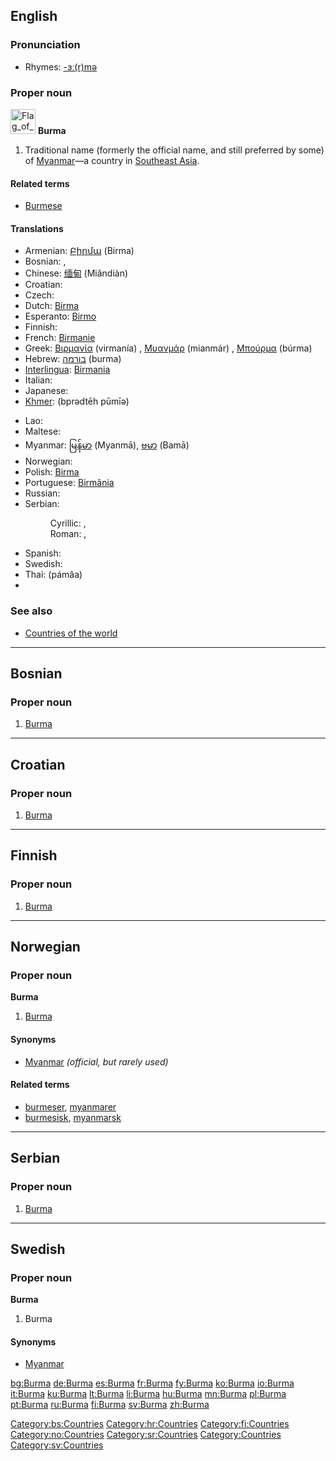 {{see|burma}}

==English==

===Pronunciation===
* Rhymes: [[Rhymes:English:-ɜː(r)mə|-ɜː(r)mə]]

===Proper noun===
[[Image:Flag of Myanmar.svg|40px]]
'''Burma'''

# Traditional name (formerly the official name, and still preferred by some) of [[Myanmar]]—a country in [[Southeast Asia]].

====Related terms====
* [[Burmese]]

====Translations====
{{top}}
* Armenian: [[Բիրմա]] (Birma)
* Bosnian: {{t-|bs|Mijanmar|m}}, {{t-|bs|Burma|f}}
* Chinese: [[缅甸]] (Miǎndiàn)
* Croatian: {{t-|hr|Burma|f}}
* Czech: {{t+|cs|Barma|f}}
* Dutch: [[Birma]]
* Esperanto: [[Birmo]]
* Finnish: {{t+|fi|Burma}}
* French: [[Birmanie]]
* Greek: [[Βιρμανία]] (virmanía) {{f}}, [[Μυανμάρ]] (mianmár) {{n}}, [[Μπούρμα]] (búrma) {{f}}
* Hebrew: [[בורמה]] (burma)
* [[Interlingua]]: [[Birmania]]
* Italian: {{t+|it|Birmania}}
* Japanese: {{t-|ja|ビルマ|tr=Biruma|sc=Jpan}}
* [[Khmer]]: {{Khmr|[[ប្រទេសភូមា]]}} (bprədtēh pūmīə)
{{mid}}
* Lao: {{t-|lo|ພະມ້າ|tr=pha'-maa|sc=Laoo|xs=Lao}}
* Maltese: {{t-|mt|Burma|xs=Maltese}}
* Myanmar: [[မြန်မာ]] (Myanmā), [[ဗမာ]] (Bamā)
* Norwegian: {{t-|no|Burma}}
* Polish: [[Birma]] {{f}}
* Portuguese: [[Birmânia]] {{f}}
* Russian: {{t|ru|Бирма|tr=Bírma|f}}
* Serbian:
*: Cyrillic: {{t-|sr|Мијанмар|m}}, {{t-|sr|Бурма|f}}
*: Roman: {{t-|sr|Mijanmar|m}}, {{t-|sr|Burma|f}}
* Spanish: {{t+|es|Birmania|f}}
* Swedish: {{t+|sv|Burma}}
* Thai: {{Thai|[[พม่า]]}} (pámâa)
* {{trreq|Vietnamese}}
{{bottom}}

===See also===
* [[Appendix:Countries of the world|Countries of the world]]

----

==Bosnian==

===Proper noun===
{{infl|bs|proper noun|g=f}}

# [[#English|Burma]]

[[Category:bs:Countries]]

----

==Croatian==

===Proper noun===
{{infl|hr|proper noun|g=f}}

# [[#English|Burma]]

[[Category:hr:Countries]]

----

==Finnish==
{{wikipedia|lang=fi}}

===Proper noun===
{{fi-noun|proper=true|Burm|type=koira}}

# [[#English|Burma]]

[[Category:fi:Countries]]

----

==Norwegian==

===Proper noun===
'''Burma'''

# [[#English|Burma]]

====Synonyms====
* [[Myanmar]] ''(official, but rarely used)''

====Related terms====
* [[burmeser]], [[myanmarer]]
* [[burmesisk]], [[myanmarsk]]

[[Category:no:Countries]]

----

==Serbian==

===Proper noun===
{{infl|sr|proper noun|g=f|Cyrillic spelling|Бурма}}

# [[#English|Burma]]

[[Category:sr:Countries]]

----

==Swedish==

===Proper noun===
'''Burma'''

# Burma

====Synonyms====
* [[Myanmar]]

[[Category:Countries]]
[[Category:sv:Countries]]

[[bg:Burma]]
[[de:Burma]]
[[es:Burma]]
[[fr:Burma]]
[[fy:Burma]]
[[ko:Burma]]
[[io:Burma]]
[[it:Burma]]
[[ku:Burma]]
[[lt:Burma]]
[[li:Burma]]
[[hu:Burma]]
[[mn:Burma]]
[[pl:Burma]]
[[pt:Burma]]
[[ru:Burma]]
[[fi:Burma]]
[[sv:Burma]]
[[zh:Burma]]